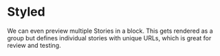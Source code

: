
<Meta title="Getting Started/Styled" />

# Styled

We can even preview multiple Stories in a block. This
gets rendered as a group but defines individual stories
with unique URLs, which is great for review and testing.
